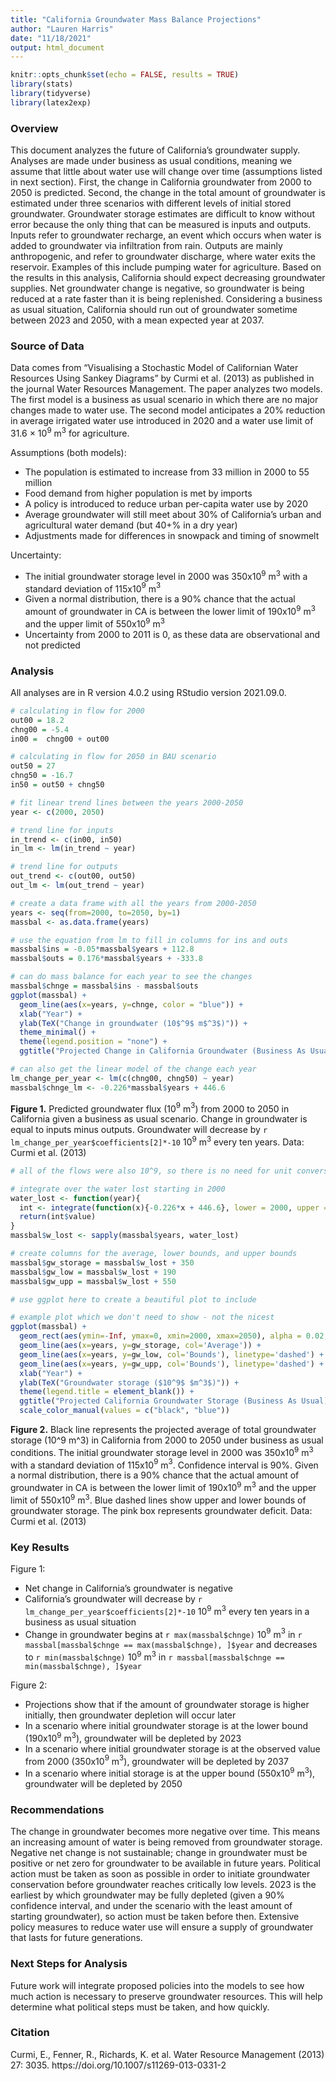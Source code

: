 ---
title: "California Groundwater Mass Balance Projections"
author: "Lauren Harris"
date: "11/18/2021"
output: html_document
---

```{r setup, include=FALSE, message = FALSE, warning = FALSE}
knitr::opts_chunk$set(echo = FALSE, results = TRUE)
library(stats)
library(tidyverse)
library(latex2exp)
```

### Overview

This document analyzes the future of California's groundwater supply. Analyses are made under business as usual conditions, meaning we assume that little about water use will change over time (assumptions listed in next section). First, the change in California groundwater from 2000 to 2050 is predicted. Second, the change in the total amount of groundwater is estimated under three scenarios with different levels of initial stored groundwater. Groundwater storage estimates are difficult to know without error because the only thing that can be measured is inputs and outputs. Inputs refer to groundwater recharge, an event which occurs when water is added to groundwater via infiltration from rain. Outputs are mainly anthropogenic, and refer to groundwater discharge, where water exits the reservoir. Examples of this include pumping water for agriculture. Based on the results in this analysis, California should expect decreasing groundwater supplies. Net groundwater change is negative, so groundwater is being reduced at a rate faster than it is being replenished. Considering a business as usual situation, California should run out of groundwater sometime between 2023 and 2050, with a mean expected year at 2037. 

### Source of Data

Data comes from "Visualising a Stochastic Model of Californian Water Resources Using Sankey Diagrams" by Curmi et al. (2013) as published in the journal Water Resources Management. The paper analyzes two models. The first model is a business as usual scenario in which there are no major changes made to water use. The second model anticipates a 20% reduction in average irrigated water use introduced in 2020 and a water use limit of 31.6 × 10$^9$ m$^3$ for agriculture. 

Assumptions (both models):

- The population is estimated to increase from 33 million in 2000 to 55 million
- Food demand from higher population is met by imports
- A policy is introduced to reduce urban per-capita water use by 2020 
- Average groundwater will still meet about 30% of California’s urban and agricultural water demand (but 40+% in a dry year)
- Adjustments made for differences in snowpack and timing of snowmelt

Uncertainty: 

- The initial groundwater storage level in 2000 was 350x10$^9$ m$^3$ with a standard deviation of 115x10$^9$ m$^3$
- Given a normal distribution, there is a 90% chance that the actual amount of groundwater in CA is between the lower limit of 190x10$^9$ m$^3$ and the upper limit of 550x10$^9$ m$^3$
- Uncertainty from 2000 to 2011 is 0, as these data are observational and not predicted

### Analysis 

All analyses are in R version 4.0.2 using RStudio version 2021.09.0.

```{r fig2}
# calculating in flow for 2000 
out00 = 18.2
chng00 = -5.4
in00 =  chng00 + out00
```

```{r fig4}
# calculating in flow for 2050 in BAU scenario
out50 = 27
chng50 = -16.7
in50 = out50 + chng50
```

```{r linear}
# fit linear trend lines between the years 2000-2050
year <- c(2000, 2050)

# trend line for inputs
in_trend <- c(in00, in50)
in_lm <- lm(in_trend ~ year)

# trend line for outputs
out_trend <- c(out00, out50)
out_lm <- lm(out_trend ~ year)
```

```{r}
# create a data frame with all the years from 2000-2050
years <- seq(from=2000, to=2050, by=1)
massbal <- as.data.frame(years)

# use the equation from lm to fill in columns for ins and outs
massbal$ins = -0.05*massbal$years + 112.8
massbal$outs = 0.176*massbal$years + -333.8
```

```{r}
# can do mass balance for each year to see the changes 
massbal$chnge = massbal$ins - massbal$outs
ggplot(massbal) + 
  geom_line(aes(x=years, y=chnge, color = "blue")) +
  xlab("Year") + 
  ylab(TeX("Change in groundwater (10$^9$ m$^3$)")) +
  theme_minimal() +
  theme(legend.position = "none") +
  ggtitle("Projected Change in California Groundwater (Business As Usual)")

# can also get the linear model of the change each year
lm_change_per_year <- lm(c(chng00, chng50) ~ year)
massbal$chnge_lm <- -0.226*massbal$years + 446.6
```

**Figure 1.** Predicted groundwater flux (10$^9$ m$^3$) from 2000 to 2050 in California given a business as usual scenario. Change in groundwater is equal to inputs minus outputs. Groundwater will decrease by `r lm_change_per_year$coefficients[2]*-10` 10$^9$ m$^3$ every ten years. Data: Curmi et al. (2013)

```{r scenarios}
# all of the flows were also 10^9, so there is no need for unit conversions

# integrate over the water lost starting in 2000
water_lost <- function(year){
  int <- integrate(function(x){-0.226*x + 446.6}, lower = 2000, upper = year) #this function comes from the linear model of change over year
  return(int$value)
}
massbal$w_lost <- sapply(massbal$years, water_lost)

# create columns for the average, lower bounds, and upper bounds
massbal$gw_storage = massbal$w_lost + 350
massbal$gw_low = massbal$w_lost + 190
massbal$gw_upp = massbal$w_lost + 550
```

```{r plot}
# use ggplot here to create a beautiful plot to include

# example plot which we don't need to show - not the nicest
ggplot(massbal) + 
  geom_rect(aes(ymin=-Inf, ymax=0, xmin=2000, xmax=2050), alpha = 0.02, fill='pink') +
  geom_line(aes(x=years, y=gw_storage, col='Average')) +
  geom_line(aes(x=years, y=gw_low, col='Bounds'), linetype='dashed') + 
  geom_line(aes(x=years, y=gw_upp, col='Bounds'), linetype='dashed') +
  xlab("Year") + 
  ylab(TeX("Groundwater storage ($10^9$ $m^3$)")) + 
  theme(legend.title = element_blank()) + 
  ggtitle("Projected California Groundwater Storage (Business As Usual)") +
  scale_color_manual(values = c("black", "blue"))
```

**Figure 2.** Black line represents the projected average of total groundwater storage (10^9 m^3) in California from 2000 to 2050 under business as usual conditions. The initial groundwater storage level in 2000 was 350x10$^9$ m$^3$ with a standard deviation of 115x10$^9$ m$^3$. Confidence interval is 90%. Given a normal distribution, there is a 90% chance that the actual amount of groundwater in CA is between the lower limit of 190x10$^9$ m$^3$ and the upper limit of 550x10$^9$ m$^3$. Blue dashed lines show upper and lower bounds of groundwater storage. The pink box represents groundwater deficit. Data: Curmi et al. (2013)

### Key Results

Figure 1:

- Net change in California's groundwater is negative
- California's groundwater will decrease by `r lm_change_per_year$coefficients[2]*-10` 10$^9$ m$^3$ every ten years in a business as usual situation
- Change in groundwater begins at `r max(massbal$chnge)` 10$^9$ m$^3$ in `r massbal[massbal$chnge == max(massbal$chnge), ]$year` and decreases to `r min(massbal$chnge)` 10$^9$ m$^3$ in `r massbal[massbal$chnge == min(massbal$chnge), ]$year`

Figure 2:

- Projections show that if the amount of groundwater storage is higher initially, then groundwater depletion will occur later
- In a scenario where initial groundwater storage is at the lower bound (190x10$^9$ m$^3$), groundwater will be depleted by 2023
- In a scenario where initial groundwater storage is at the observed value from 2000 (350x10$^9$ m$^3$), groundwater will be depleted by 2037
- In a scenario where initial storage is at the upper bound (550x10$^9$ m$^3$), groundwater will be depleted by 2050

### Recommendations

The change in groundwater becomes more negative over time. This means an increasing amount of water is being removed from groundwater storage. Negative net change is not sustainable; change in groundwater must be positive or net zero for groundwater to be available in future years. Political action must be taken as soon as possible in order to initiate groundwater conservation before groundwater reaches critically low levels. 2023 is the earliest by which groundwater may be fully depleted (given a 90% confidence interval, and under the scenario with the least amount of starting groundwater), so action must be taken before then. Extensive policy measures to reduce water use will ensure a supply of groundwater that lasts for future generations. 

### Next Steps for Analysis

Future work will integrate proposed policies into the models to see how much action is necessary to preserve groundwater resources. This will help determine what political steps must be taken, and how quickly. 

### Citation

Curmi, E., Fenner, R., Richards, K. et al. Water Resource Management (2013) 27: 3035. https://doi.org/10.1007/s11269-013-0331-2